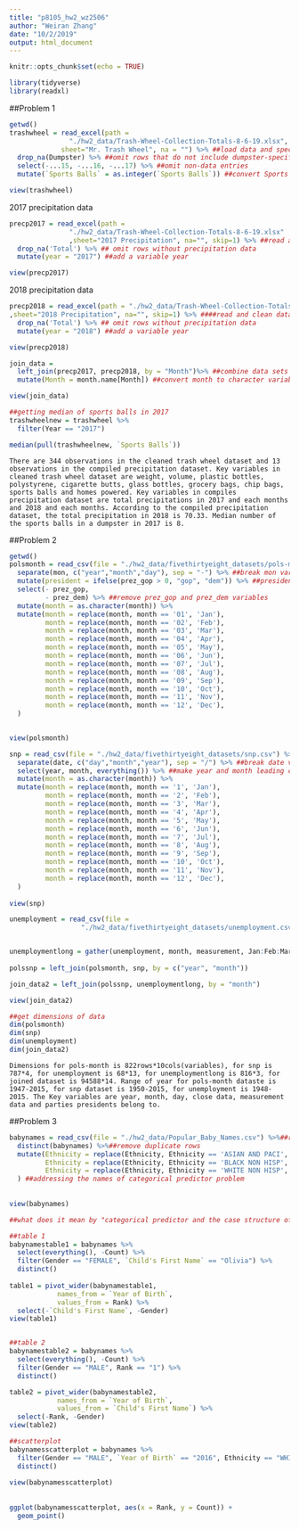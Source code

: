 ```yaml
---
title: "p8105_hw2_wz2506"
author: "Weiran Zhang"
date: "10/2/2019"
output: html_document
---
```


```r
knitr::opts_chunk$set(echo = TRUE)

library(tidyverse)
library(readxl)
```

##Problem 1
```r
getwd()
trashwheel = read_excel(path =
               "./hw2_data/Trash-Wheel-Collection-Totals-8-6-19.xlsx",
             sheet="Mr. Trash Wheel", na = "") %>% ##load data and specify the sheet in Excel file
  drop_na(Dumpster) %>% ##omit rows that do not include dumpster-specific data
  select(-...15, -...16, -...17) %>% ##omit non-data entries
  mutate(`Sports Balls` = as.integer(`Sports Balls`)) ##convert Sports Balls to integer variable

view(trashwheel)

```

2017 precipitation data
```r
precp2017 = read_excel(path =
               "./hw2_data/Trash-Wheel-Collection-Totals-8-6-19.xlsx"
               ,sheet="2017 Precipitation", na="", skip=1) %>% ##read and clean data in 2017 Precipitation sheet file
  drop_na('Total') %>% ## omit rows without precipitation data
  mutate(year = "2017") ##add a variable year

view(precp2017)


```

2018 precipitation data
```r
precp2018 = read_excel(path = "./hw2_data/Trash-Wheel-Collection-Totals-8-6-19.xlsx"
,sheet="2018 Precipitation", na="", skip=1) %>% ####read and clean data in 2018 Precipitation sheet file
  drop_na('Total') %>% ## omit rows without precipitation data
  mutate(year = "2018") ##add a variable year

view(precp2018)

```

```r
join_data = 
  left_join(precp2017, precp2018, by = "Month")%>% ##combine data sets
  mutate(Month = month.name[Month]) ##convert month to character variable

view(join_data)

```

```r
##getting median of sports balls in 2017
trashwheelnew = trashwheel %>%
  filter(Year == "2017")

median(pull(trashwheelnew, `Sports Balls`)) 
```

`There are 344 observations in the cleaned trash wheel dataset and 13 observations in the compiled precipitation dataset. Key variables in cleaned trash wheel dataset are weight, volume, plastic bottles, polystyrene, cigarette butts, glass bottles, grocery bags, chip bags, sports balls and homes powered. Key variables in compiles precipitation dataset are total precipitations in 2017 and each months and 2018 and each months. According to the compiled precipitation dataset, the total precipitation in 2018 is 70.33. Median number of the sports balls in a dumpster in 2017 is 8.`

##Problem 2
```r
getwd()
polsmonth = read_csv(file = "./hw2_data/fivethirtyeight_datasets/pols-month.csv") %>% ##read data
  separate(mon, c("year","month","day"), sep = "-") %>% ##break mon variable
  mutate(president = ifelse(prez_gop > 0, "gop", "dem")) %>% ##president variable taking values of prez_gop and prez_dem then indicate whether dem or gop. 
  select(- prez_gop,
         - prez_dem) %>% ##remove prez_gop and prez_dem variables
  mutate(month = as.character(month)) %>% 
  mutate(month = replace(month, month == '01', 'Jan'),
         month = replace(month, month == '02', 'Feb'),
         month = replace(month, month == '03', 'Mar'),
         month = replace(month, month == '04', 'Apr'),
         month = replace(month, month == '05', 'May'),
         month = replace(month, month == '06', 'Jun'),
         month = replace(month, month == '07', 'Jul'),
         month = replace(month, month == '08', 'Aug'),
         month = replace(month, month == '09', 'Sep'),
         month = replace(month, month == '10', 'Oct'),
         month = replace(month, month == '11', 'Nov'),
         month = replace(month, month == '12', 'Dec'),
  )
  

view(polsmonth)
```


```r
snp = read_csv(file = "./hw2_data/fivethirtyeight_datasets/snp.csv") %>% ##read data
  separate(date, c("day","month","year"), sep = "/") %>% ##break date variable
  select(year, month, everything()) %>% ##make year and month leading cols
  mutate(month = as.character(month)) %>% 
  mutate(month = replace(month, month == '1', 'Jan'),
         month = replace(month, month == '2', 'Feb'),
         month = replace(month, month == '3', 'Mar'),
         month = replace(month, month == '4', 'Apr'),
         month = replace(month, month == '5', 'May'),
         month = replace(month, month == '6', 'Jun'),
         month = replace(month, month == '7', 'Jul'),
         month = replace(month, month == '8', 'Aug'),
         month = replace(month, month == '9', 'Sep'),
         month = replace(month, month == '10', 'Oct'),
         month = replace(month, month == '11', 'Nov'),
         month = replace(month, month == '12', 'Dec'),
  )
  
view(snp)

```

```r
unemployment = read_csv(file =
                  "./hw2_data/fivethirtyeight_datasets/unemployment.csv") 


unemploymentlong = gather(unemployment, month, measurement, Jan:Feb:Mar:Apr:May:Jun:Jul:Aug:Sep:Oct:Nov:Dec, factor_key = TRUE)
  
polssnp = left_join(polsmonth, snp, by = c("year", "month"))

join_data2 = left_join(polssnp, unemploymentlong, by = "month")

view(join_data2)
```


```r
##get dimensions of data
dim(polsmonth)
dim(snp)
dim(unemployment)
dim(join_data2)
```

`Dimensions for pols-month is 822rows*10cols(variables), for snp is 787*4, for unemployment is 68*13, for unemploymentlong is 816*3, for joined dataset is 94588*14. Range of year for pols-month dataste is 1947-2015, for snp dataset is 1950-2015, for unemployment is 1948-2015. The Key variables are year, month, day, close data, measurement data and parties presidents belong to.`

##Problem 3
```r
babynames = read_csv(file = "./hw2_data/Popular_Baby_Names.csv") %>%##read data
  distinct(babynames) %>%##remove duplicate rows
  mutate(Ethnicity = replace(Ethnicity, Ethnicity == 'ASIAN AND PACI', 'ASIAN AND PACIFIC ISLANDER'),
         Ethnicity = replace(Ethnicity, Ethnicity == 'BLACK NON HISP', 'BLACK NON HISPANIC'),
         Ethnicity = replace(Ethnicity, Ethnicity == 'WHITE NON HISP', 'WHITE NON HISPANIC')
  ) ##addressing the names of categorical predictor problem
         
         
view(babynames)

##what does it mean by "categorical predictor and the case structure of string variables changed over time"??

```

```r

##table 1
babynamestable1 = babynames %>%
  select(everything(), -Count) %>%
  filter(Gender == "FEMALE", `Child's First Name` == "Olivia") %>%
  distinct()
  
table1 = pivot_wider(babynamestable1, 
            names_from = `Year of Birth`,
            values_from = Rank) %>%
  select(-`Child's First Name`, -Gender)
view(table1)


##table 2
babynamestable2 = babynames %>%
  select(everything(), -Count) %>%
  filter(Gender == "MALE", Rank == "1") %>%
  distinct()

table2 = pivot_wider(babynamestable2, 
            names_from = `Year of Birth`,
            values_from = `Child's First Name`) %>%
  select(-Rank, -Gender)
view(table2)

```

```r
##scatterplot
babynamesscatterplot = babynames %>%
  filter(Gender == "MALE", `Year of Birth` == "2016", Ethnicity == "WHITE NON HISPANIC") %>%
  distinct() 
  
view(babynamesscatterplot)
  
  
ggplot(babynamesscatterplot, aes(x = Rank, y = Count)) + 
  geom_point()
```










